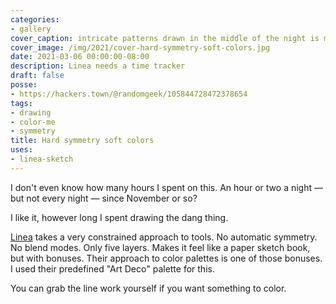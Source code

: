 ```yaml
---
categories:
- gallery
cover_caption: intricate patterns drawn in the middle of the night is my jam
cover_image: /img/2021/cover-hard-symmetry-soft-colors.jpg
date: 2021-03-06 00:00:00-08:00
description: Linea needs a time tracker
draft: false
posse:
- https://hackers.town/@randomgeek/105844728472378654
tags:
- drawing
- color-me
- symmetry
title: Hard symmetry soft colors
uses:
- linea-sketch
---
```


I don't even know how many hours I spent on this.  An hour or two a night — but
not every night — since November or so?

I like it, however long I spent drawing the dang thing.

[Linea][linea] takes a very constrained approach to tools.  No automatic
symmetry.  No blend modes.  Only five layers.  Makes it feel like a paper
sketch book, but with bonuses.  Their approach to color palettes is one of
those bonuses.  I used their predefined "Art Deco" palette for this.

You can grab the line work yourself if you want something to color.

<ColoringPage base="2021/2021-03-06" />

[linea]: https://linea-app.com/
